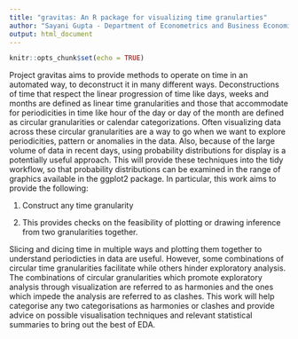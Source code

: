 ```yaml
---
title: "gravitas: An R package for visualizing time granularties"
author: "Sayani Gupta - Department of Econometrics and Business Economics, Monash University"
output: html_document
---
```


```r
knitr::opts_chunk$set(echo = TRUE)
```

Project gravitas aims to provide methods to operate on time in an automated way, to deconstruct it in many different ways. Deconstructions of time that respect the linear progression of time like days, weeks and months are defined as linear time granularities and those that accommodate for periodicities in time like hour of the day or day of the month are defined as circular granularities or calendar categorizations. Often visualizing data across these circular granularities are a way to go when we want to explore periodicities, pattern or anomalies in the data. Also, because of the large volume of data in recent days, using probability distributions for display is a potentially useful approach. This will provide these techniques into the tidy workflow, so that probability distributions can be examined in the range of graphics available in the ggplot2 package. In particular, this work aims to provide the following:

1) Construct any time granularity

2) This provides checks on the feasibility of plotting or drawing inference from two granularities together. 

Slicing and dicing time in multiple ways and plotting them together to understand periodicties in data are useful. However, some combinations of circular time granularities facilitate while others hinder exploratory analysis. The combinations of circular granularities which promote exploratory analysis through visualization are referred to as harmonies and the ones which impede the analysis are referred to as clashes. This work will help categorise any two categorisations as harmonies or clashes and provide advice on possible visualisation techniques and relevant statistical summaries to bring out the best of EDA.




